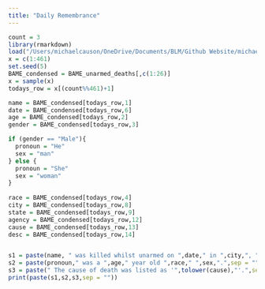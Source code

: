 ```yaml
---
title: "Daily Remembrance"
---
```


```r
count = 3
library(rmarkdown)
load("/Users/michaelcauson/OneDrive/Documents/BLM/Github Website/michaelcauson98.github.io/BAME_unarmed_deaths.Rda")
x = c(1:461)
set.seed(5)
BAME_condensed = BAME_unarmed_deaths[,c(1:26)]
x = sample(x)
todays_row = x[(count%%461)+1]

name = BAME_condensed[todays_row,1]
date = BAME_condensed[todays_row,6]
age = BAME_condensed[todays_row,2]
gender = BAME_condensed[todays_row,3]

if (gender == "Male"){
  pronoun = "He"
  sex = "man"
} else {
  pronoun = "She"
  sex = "woman"
}
  
race = BAME_condensed[todays_row,4]
city = BAME_condensed[todays_row,8]
state = BAME_condensed[todays_row,9]
agency = BAME_condensed[todays_row,12]
cause = BAME_condensed[todays_row,13]
desc = BAME_condensed[todays_row,14]


s1 = paste(name, " was killed whilst unarmed on ",date," in ",city,", ",state," by ",agency, ". ",sep="")
s2 = paste(pronoun," was a ",age," year old ",race," ",sex,".",sep = "")
s3 = paste(" The cause of death was listed as '",tolower(cause),"'.",sep = "")
print(paste(s1,s2,s3,sep = ""))
```